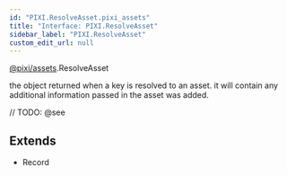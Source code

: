 ```yaml
---
id: "PIXI.ResolveAsset.pixi_assets"
title: "Interface: PIXI.ResolveAsset"
sidebar_label: "PIXI.ResolveAsset"
custom_edit_url: null
---
```


[@pixi/assets](../modules/pixi_assets).ResolveAsset


the object returned when a key is resolved to an asset. it will contain any additional information passed in the asset was added.



// TODO: @see

        



## Extends
- Record




  